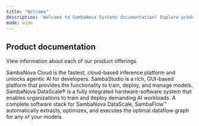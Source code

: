 ```yaml
---
title: "Welcome"
description: 'Welcome to SambaNova Systems documentation! Explore product documentation and technical information.'
mode: wide
---
```



## Product documentation

View information about each of our product offerings.

<CardGroup cols={2}>
<Card title="SambaNova Cloud" img="/images/sn-cloud-light-440.png">
    SambaNova Cloud is the fastest, cloud-based inference platform and unlocks agentic AI for developers.
</Card>
<Card title="SambaStudio" img="/images/studio-440.png">
    SambaStudio is a rich, GUI-based platform that provides the functionality to train, deploy, and manage models.
</Card>
</CardGroup>

<CardGroup cols={2}>
<Card title="DataScale" img="/images/datascale-rakcs-440.png">
    SambaNova DataScale® is a fully integrated hardware-software system that enables organizations to train and deploy demanding AI workloads.
</Card>
<Card title="SambaFlow" img="/images/sambaflow-440.png">
    A complete software stack for SambaNova DataScale, SambaFlow™ automatically extracts, optimizes, and executes the optimal dataflow graph for any of your models.
</Card>
</CardGroup>




